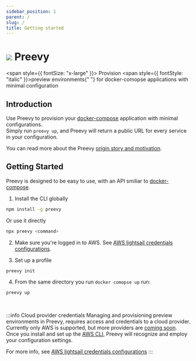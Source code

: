 ```yaml
---
sidebar_position: 1
parent: /
slug: /
title: Getting started
---
```


# ![](/img/logo-dark.svg) Preevy

<span style={{ fontSize: "x-large" }}>
  Provision <span style={{ fontStyle: "italic" }}>preview environments</span>{" "}
  for docker-comopse applications with minimal configuration
</span>

## Introduction

Use Preevy to provision your [docker-compose](https://docs.docker.com/compose/) application with minimal configurations.<br/>
Simply run `preevy up`, and Preevy will return a public URL for every service in your configuration.

You can read more about the Preevy [origin story and motivation](/intro/motivation).

## Getting Started

Preevy is designed to be easy to use, with an API smiliar to [docker-compose](https://docs.docker.com/compose/).

1. Install the CLI globally

  ```bash npm2yarn
  npm install -g preevy
  ```

  Or use it directly

  ```bash
  npx preevy <command>
  ```

2. Make sure you're logged in to AWS. See [AWS lightsail credentials configurations](http://localhost:3001/drivers/aws-lightsail#credentials-configuration).

3. Set up a profile

  ```bash
  preevy init
  ```

4. From the same directory you run `docker comopse up` run:

  ```bash
  preevy up
  ```
<br />

:::info Cloud provider credentials
Managing and provisioning preview environments in Preevy, requires access and credentials to a cloud provider. Currently only AWS is supported, but more providers are [coming soon](/roadmap#more-cloud-drivers).
Once you install and set up the [AWS CLI](https://aws.amazon.com/cli/), Preevy will recognize and employ your configuration settings.


For more info, see [AWS lightsail credentials configurations](http://localhost:3001/drivers/aws-lightsail#credentials-configuration)
:::
